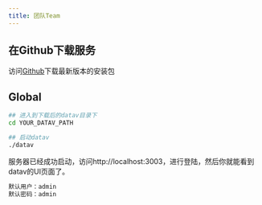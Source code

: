 ```yaml
---
title: 团队Team
---
```



## <Heading number="1">在Github下载服务</Heading>
访问<a href="https://github.com/apm-ai/datav/releases" target="_blank">Github</a>下载最新版本的安装包



## <Heading number="2">Global</Heading>

```bash
## 进入到下载后的datav目录下
cd YOUR_DATAV_PATH

## 启动datav
./datav
```

服务器已经成功启动，访问http://localhost:3003，进行登陆，然后你就能看到datav的UI页面了。
```css
默认用户：admin
默认密码：admin
```